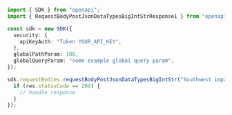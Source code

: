 ```typescript showLineNumbers copy filename="Request Body Post Json Data Types Big Int Str usage example"
import { SDK } from "openapi";
import { RequestBodyPostJsonDataTypesBigIntStrResponse1 } from "openapi/dist/sdk/models/operations";

const sdk = new SDK({
  security: {
    apiKeyAuth: "Token YOUR_API_KEY",
  },
  globalPathParam: 100,
  globalQueryParam: "some example global query param",
});

sdk.requestBodies.requestBodyPostJsonDataTypesBigIntStr("Southwest impactful").then((res: RequestBodyPostJsonDataTypesBigIntStrResponse1) => {
  if (res.statusCode == 200) {
    // handle response
  }
});
```
